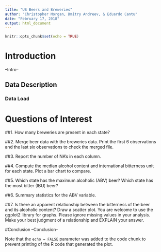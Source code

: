 ```yaml
---
title: "US Beers and Breweries"
author: "Christopher Morgan, Dmitry Andreev, & Eduardo Cantu"
date: "February 17, 2018"
output: html_document
---
```


```r
knitr::opts_chunk$set(echo = TRUE)
```

# Introduction
--Intro--

## Data Description

### Data Load

# Questions of Interest

##1. How many breweries are present in each state?

##2. Merge beer data with the breweries data. Print the first 6 observations and the last six observations to check the merged file.

##3. Report the number of NA's in each column.

##4. Compute the median alcohol content and international bitterness unit for each state. Plot a bar chart to compare.

##5. Which state has the maximum alcoholic (ABV) beer? Which state has the most bitter (IBU) beer?

##6. Summary statistics for the ABV variable.

##7. Is there an apparent relationship between the bitterness of the beer and its alcoholic content? Draw a scatter plot. You are welcome to use the ggplot2 library for graphs. Please ignore missing values in your analysis. Make your best judgment of a relationship and EXPLAIN your answer.

#Conclusion
--Conclusion--

Note that the `echo = FALSE` parameter was added to the code chunk to prevent printing of the R code that generated the plot.
